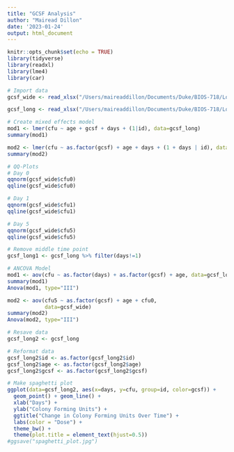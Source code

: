 ```yaml
---
title: "GCSF Analysis"
author: "Mairead Dillon"
date: '2023-01-24'
output: html_document
---
```


```r
knitr::opts_chunk$set(echo = TRUE)
library(tidyverse)
library(readxl)
library(lme4)
library(car)

# Import data
gcsf_wide <- read_xlsx("/Users/maireaddillon/Documents/Duke/BIOS-718/Longitudinal-Analysis/HW2/gcsf.xlsx")

gcsf_long <- read_xlsx("/Users/maireaddillon/Documents/Duke/BIOS-718/Longitudinal-Analysis/HW2/gcsf.xlsx", sheet=2)
```
     
```r
# Create mixed effects model
mod1 <- lmer(cfu ~ age + gcsf + days + (1|id), data=gcsf_long)
summary(mod1)

mod2 <- lmer(cfu ~ as.factor(gcsf) + age + days + (1 + days | id), data=gcsf_long)
summary(mod2)
```
     
```r
# QQ-Plots
# Day 0
qqnorm(gcsf_wide$cfu0)
qqline(gcsf_wide$cfu0)

# Day 1
qqnorm(gcsf_wide$cfu1)
qqline(gcsf_wide$cfu1)

# Day 5
qqnorm(gcsf_wide$cfu5)
qqline(gcsf_wide$cfu5)
```
     
     
```r
# Remove middle time point
gcsf_long1 <- gcsf_long %>% filter(days!=1)

# ANCOVA Model
mod1 <- aov(cfu ~ as.factor(days) + as.factor(gcsf) + age, data=gcsf_long)
summary(mod1)
Anova(mod1, type="III")

mod2 <- aov(cfu5 ~ as.factor(gcsf) + age + cfu0,
            data=gcsf_wide)
summary(mod2)
Anova(mod2, type="III")
```
     
     
```r
# Resave data
gcsf_long2 <- gcsf_long

# Reformat data
gcsf_long2$id <- as.factor(gcsf_long2$id)
gcsf_long2$age <- as.factor(gcsf_long2$age)
gcsf_long2$gcsf <- as.factor(gcsf_long2$gcsf)
```

    
```r
# Make spaghetti plot
ggplot(data=gcsf_long2, aes(x=days, y=cfu, group=id, color=gcsf)) +
  geom_point() + geom_line() +
  xlab("Days") +
  ylab("Colony Forming Units") +
  ggtitle("Change in Colony Forming Units Over Time") +
  labs(color = "Dose") +
  theme_bw() +
  theme(plot.title = element_text(hjust=0.5))
#ggsave("spaghetti_plot.jpg")
```

     